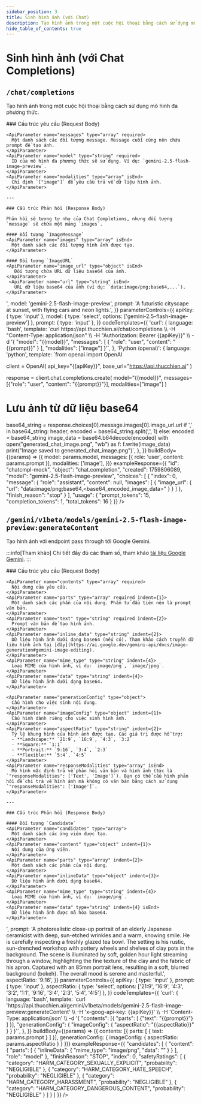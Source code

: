 ```yaml
---
sidebar_position: 3
title: Sinh hình ảnh (với Chat)
description: Tạo hình ảnh trong một cuộc hội thoại bằng cách sử dụng mô hình đa phương thức.
hide_table_of_contents: true
---
```



# Sinh hình ảnh (với Chat Completions)

## <Badge method="POST" /> `/chat/completions`

Tạo hình ảnh trong một cuộc hội thoại bằng cách sử dụng mô hình đa phương thức.

<ApiReferenceLayout>
  <LeftColumn>
    ### Cấu trúc yêu cầu (Request Body)

    <ApiParameter name="messages" type="array" required>
      Một danh sách các đối tượng message. Message cuối cùng nên chứa prompt để tạo ảnh.
    </ApiParameter>
    <ApiParameter name="model" type="string" required>
      ID của mô hình đa phương thức sẽ sử dụng. Ví dụ: `gemini-2.5-flash-image-preview`.
    </ApiParameter>
    <ApiParameter name="modalities" type="array" isEnd>
      Chỉ định `["image"]` để yêu cầu trả về dữ liệu hình ảnh.
    </ApiParameter>

    ---

    ### Cấu trúc Phản hồi (Response Body)

    Phản hồi sẽ tương tự như của Chat Completions, nhưng đối tượng `message` sẽ chứa một mảng `images`.

    #### Đối tượng `ImageMessage`
    <ApiParameter name="images" type="array" isEnd>
      Một danh sách các đối tượng hình ảnh được tạo.
    </ApiParameter>

    #### Đối tượng `ImageURL`
    <ApiParameter name="image_url" type="object" isEnd>
       Đối tượng chứa URL dữ liệu base64 của ảnh.
    </ApiParameter>
     <ApiParameter name="url" type="string" isEnd>
       URL dữ liệu base64 của ảnh (ví dụ: `data:image/png;base64,...`).
    </ApiParameter>

  </LeftColumn>
  <RightColumn>
    <InteractiveApiRequest
      apiUrl="https://api.thucchien.ai/chat/completions"
      initialParameters={{
        apiKey: '<your_api_key>',
        model: 'gemini-2.5-flash-image-preview',
        prompt: 'A futuristic cityscape at sunset, with flying cars and neon lights.',
      }}
      parameterControls={{
        apiKey: { type: 'input' },
        model: { type: 'select', options: ['gemini-2.5-flash-image-preview'] },
        prompt: { type: 'input' },
      }}
      codeTemplates={{
        'curl': {
          language: 'bash',
          template: `curl https://api.thucchien.ai/chat/completions \\
  -H "Content-Type: application/json" \\
  -H "Authorization: Bearer {{apiKey}}" \\
  -d '{
    "model": "{{model}}",
    "messages": [
      {
        "role": "user",
        "content": "{{prompt}}"
      }
    ],
    "modalities": ["image"]
  }'`,
        },
        'Python (openai)': {
          language: 'python',
          template: `from openai import OpenAI

client = OpenAI(
    api_key="{{apiKey}}",
    base_url="https://api.thucchien.ai"
)

response = client.chat.completions.create(
    model="{{model}}",
    messages=[{"role": "user", "content": "{{prompt}}"}],
    modalities=["image"]
)

# Lưu ảnh từ dữ liệu base64
base64_string = response.choices[0].message.images[0].image_url.url
if ',' in base64_string:
    header, encoded = base64_string.split(',', 1)
else:
    encoded = base64_string
image_data = base64.b64decode(encoded)
with open("generated_chat_image.png", "wb") as f:
    f.write(image_data)
print("Image saved to generated_chat_image.png")`,
        },
      }}
      buildBody={(params) => ({
        model: params.model,
        messages: [{ role: 'user', content: params.prompt }],
        modalities: ['image'],
      })}
      exampleResponse={{
        "id": "chatcmpl-mock",
        "object": "chat.completion",
        "created": 1759806089,
        "model": "gemini-2.5-flash-image-preview",
        "choices": [
          {
            "index": 0,
            "message": {
              "role": "assistant",
              "content": null,
              "images": [
                {
                  "image_url": {
                    "url": "data:image/png;base64,<base64_encoded_image_data>"
                  }
                }
              ]
            },
            "finish_reason": "stop"
          }
        ],
        "usage": {
          "prompt_tokens": 15,
          "completion_tokens": 1,
          "total_tokens": 16
        }
      }}
    />
  </RightColumn>
</ApiReferenceLayout>


## <Badge method="POST" /> `/gemini/v1beta/models/gemini-2.5-flash-image-preview:generateContent`

Tạo hình ảnh với endpoint pass through tới Google Gemini.

:::info[Tham khảo]
Chi tiết đầy đủ các tham số, tham khảo [tài liệu Google Gemini](https://ai.google.dev/gemini-api/docs/image-generation).
:::

<ApiReferenceLayout>
  <LeftColumn>
    ### Cấu trúc yêu cầu (Request Body)

    <ApiParameter name="contents" type="array" required>
      Nội dung của yêu cầu.
    </ApiParameter>
    <ApiParameter name="parts" type="array" required indent={1}>
      Một danh sách các phần của nội dung. Phần tử đầu tiên nên là prompt văn bản.
    </ApiParameter>
    <ApiParameter name="text" type="string" required indent={2}>
      Prompt văn bản để tạo hình ảnh.
    </ApiParameter>
    <ApiParameter name="inline_data" type="string" indent={2}>
      Dữ liệu hình ảnh dưới dạng base64 (nếu có). Tham khảo cách truyền dữ liệu hình ảnh tại [đây](https://ai.google.dev/gemini-api/docs/image-generation#gemini-image-editing).
    </ApiParameter>
    <ApiParameter name="mime_type" type="string" indent={4}>
      Loại MIME của hình ảnh, ví dụ: `image/png`, `image/jpeg`.
    </ApiParameter>
    <ApiParameter name="data" type="string" indent={4}>
      Dữ liệu hình ảnh dưới dạng base64.
    </ApiParameter>

    <ApiParameter name="generationConfig" type="object">
      Cấu hình cho việc sinh nội dung.
    </ApiParameter>
    <ApiParameter name="imageConfig" type="object" indent={1}>
      Cấu hình dành riêng cho việc sinh hình ảnh.
    </ApiParameter>
    <ApiParameter name="aspectRatio" type="string" indent={2}>
      Tỷ lệ khung hình của hình ảnh được tạo. Các giá trị được hỗ trợ:
      - **Landscape:** `21:9`, `16:9`, `4:3`, `3:2`
      - **Square:** `1:1`
      - **Portrait:** `9:16`, `3:4`, `2:3`
      - **Flexible:** `5:4`, `4:5`
    </ApiParameter>
    <ApiParameter name="responseModalities" type="array" isEnd>
      Mô hình mặc định trả về phản hồi văn bản và hình ảnh (tức là `"responseModalities": ['Text', 'Image']`). Bạn có thể cấu hình phản hồi để chỉ trả về hình ảnh mà không có văn bản bằng cách sử dụng `"responseModalities": ['Image']`.
    </ApiParameter>

    ---

    ### Cấu trúc Phản hồi (Response Body)

    #### Đối tượng `Candidate`
    <ApiParameter name="candidates" type="array">
      Một danh sách các ứng viên được tạo.
    </ApiParameter>
    <ApiParameter name="content" type="object" indent={1}>
      Nội dung của ứng viên.
    </ApiParameter>
    <ApiParameter name="parts" type="array" indent={2}>
      Một danh sách các phần của nội dung.
    </ApiParameter>
    <ApiParameter name="inlineData" type="object" indent={3}>
      Dữ liệu hình ảnh dưới dạng base64.
    </ApiParameter>
    <ApiParameter name="mime_type" type="string" indent={4}>
      Loại MIME của hình ảnh, ví dụ: `image/png`.
    </ApiParameter>
    <ApiParameter name="data" type="string" indent={4} isEnd>
      Dữ liệu hình ảnh được mã hóa base64.
    </ApiParameter>

  </LeftColumn>
  <RightColumn>
    <InteractiveApiRequest
      apiUrl="https://api.thucchien.ai/gemini/v1beta/models/gemini-2.5-flash-image-preview:generateContent"
      initialParameters={{
        apiKey: '<your_api_key>',
        prompt: 'A photorealistic close-up portrait of an elderly Japanese ceramicist with deep, sun-etched wrinkles and a warm, knowing smile. He is carefully inspecting a freshly glazed tea bowl. The setting is his rustic, sun-drenched workshop with pottery wheels and shelves of clay pots in the background. The scene is illuminated by soft, golden hour light streaming through a window, highlighting the fine texture of the clay and the fabric of his apron. Captured with an 85mm portrait lens, resulting in a soft, blurred background (bokeh). The overall mood is serene and masterful.',
        aspectRatio: '9:16',
      }}
      parameterControls={{
        apiKey: { type: 'input' },
        prompt: { type: 'input' },
        aspectRatio: { type: 'select', options: ['21:9', '16:9', '4:3', '3:2', '1:1', '9:16', '3:4', '2:3', '5:4', '4:5'] },
      }}
      codeTemplates={{
        'curl': {
          language: 'bash',
          template: `curl 'https://api.thucchien.ai/gemini/v1beta/models/gemini-2.5-flash-image-preview:generateContent' \\
  -H 'x-goog-api-key: {{apiKey}}' \\
  -H 'Content-Type: application/json' \\
  -d '{
    "contents": [{
      "parts": [
        {"text": "{{prompt}}"}
      ]
    }],
    "generationConfig": {
        "imageConfig": {
            "aspectRatio": "{{aspectRatio}}"
        }
    }
  }'`,
        },
      }}
      buildBody={(params) => ({
        contents: [{
          parts: [
            { text: params.prompt }
          ]
        }],
        generationConfig: {
            imageConfig: {
            aspectRatio: params.aspectRatio
            }
        }
      })}
      exampleResponse={{
        "candidates": [
          {
            "content": {
              "parts": [
                {
                  "inlineData": {
                    "mime_type": "image/png",
                    "data": "<base64_encoded_image_data>"
                  }
                }
              ],
              "role": "model"
            },
            "finishReason": "STOP",
            "index": 0,
            "safetyRatings": [
              { "category": "HARM_CATEGORY_SEXUALLY_EXPLICIT", "probability": "NEGLIGIBLE" },
              { "category": "HARM_CATEGORY_HATE_SPEECH", "probability": "NEGLIGIBLE" },
              { "category": "HARM_CATEGORY_HARASSMENT", "probability": "NEGLIGIBLE" },
              { "category": "HARM_CATEGORY_DANGEROUS_CONTENT", "probability": "NEGLIGIBLE" }
            ]
          }
        ]
      }}
    />
  </RightColumn>
</ApiReferenceLayout>
